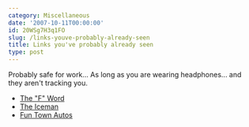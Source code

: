 ```yaml
---
category: Miscellaneous
date: '2007-10-11T00:00:00'
id: 20WSg7H3q1FO
slug: /links-youve-probably-already-seen
title: Links you've probably already seen
type: post
---
```


Probably safe for work... As long as you are wearing headphones...
and they aren't tracking you.
-   [The "F" Word](http://www.ebaumsworld.com/flash/play/750)
-   [The Iceman](http://www.funnyordie.com/videos/505)
-   [Fun Town Autos](http://www.funnyordie.com/videos/5468)
